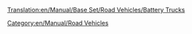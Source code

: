 [[Translation:en/Manual/Base Set/Road Vehicles/Battery Trucks]]
{{en/Manual/Base Set/Road Vehicles/RoadVehicle|name     = MightyMover Battery Truck
  |img      = en/Manual/Base Set/Road Vehicles/MightyMover Battery.gif
  |price    = £4,797 ($9,594)
  |speed    = 30 mph (48 km/h)
  |annual   = £421 ($842)
  |designed = 1936
  |life     = 15
  |capacity = 17 [[en/Manual/Base Set/Cargos/Batteries]]
}}

{{en/Manual/Base Set/Road Vehicles/RoadVehicle|name     = Powernaught Battery Truck
  |img      = en/Manual/Base Set/Road Vehicles/Powernaught Battery.gif
  |price    = £6,027 ($12,054)
  |speed    = 55 mph (88 km/h)
  |annual   = £787 ($1,574)
  |designed = 1975
  |life     = 15
  |capacity = 19 [[en/Manual/Base Set/Cargos/Batteries]]
}}

{{en/Manual/Base Set/Road Vehicles/RoadVehicle|name     = Wizzow Battery Truck
  |img      = en/Manual/Base Set/Road Vehicles/Wizzow Battery.gif
  |price    = £6,437 ($12,874)
  |speed    = 70 mph (112 km/h)
  |annual   = £1,125 ($2,640)
  |designed = 2018
  |life     = 15
  |capacity = 22 [[en/Manual/Base Set/Cargos/Batteries]]
}}
[[Category:en/Manual/Road Vehicles]]